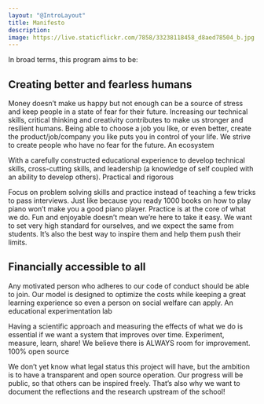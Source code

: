 ```yaml
---
layout: "@IntroLayout"
title: Manifesto
description: 
image: https://live.staticflickr.com/7858/33238118458_d8aed78504_b.jpg
---
```

In broad terms, this program aims to be:

## Creating better and fearless humans

Money doesn’t make us happy but not enough can be a source of stress and keep people in a state of fear for their future. Increasing our technical skills, critical thinking and creativity contributes to make us stronger and resilient humans. Being able to choose a job you like, or even better, create the product/job/company you like puts you in control of your life. We strive to create people who have no fear for the future.
An ecosystem

With a carefully constructed educational experience to develop technical skills, cross-cutting skills, and leadership (a knowledge of self coupled with an ability to develop others).
Practical and rigorous

Focus on problem solving skills and practice instead of teaching a few tricks to pass interviews. Just like because you ready 1000 books on how to play piano won’t make you a good piano player. Practice is at the core of what we do. Fun and enjoyable doesn’t mean we’re here to take it easy. We want to set very high standard for ourselves, and we expect the same from students. It’s also the best way to inspire them and help them push their limits.

## Financially accessible to all

Any motivated person who adheres to our code of conduct should be able to join. Our model is designed to optimize the costs while keeping a great learning experience so even a person on social welfare can apply.
An educational experimentation lab

Having a scientific approach and measuring the effects of what we do is essential if we want a system that improves over time. Experiment, measure, learn, share! We believe there is ALWAYS room for improvement.
100% open source

We don’t yet know what legal status this project will have, but the ambition is to have a transparent and open source operation. Our progress will be public, so that others can be inspired freely. That’s also why we want to document the reflections and the research upstream of the school!